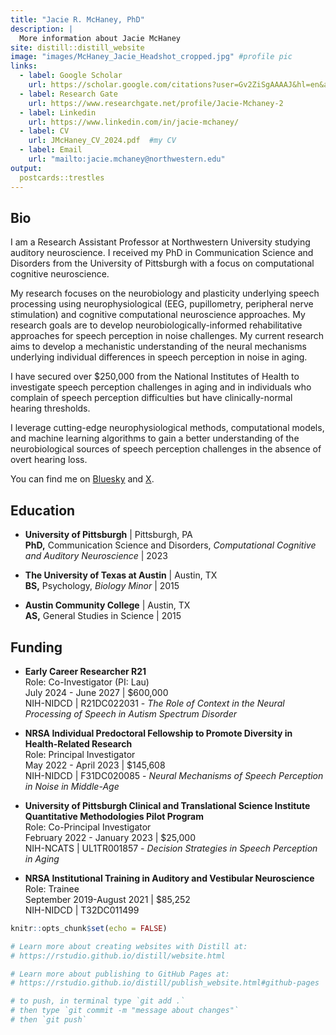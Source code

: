 ```yaml
---
title: "Jacie R. McHaney, PhD"
description: |
  More information about Jacie McHaney
site: distill::distill_website
image: "images/McHaney_Jacie_Headshot_cropped.jpg" #profile pic
links:
  - label: Google Scholar
    url: https://scholar.google.com/citations?user=Gv2ZiSgAAAAJ&hl=en&authuser=1
  - label: Research Gate
    url: https://www.researchgate.net/profile/Jacie-Mchaney-2
  - label: Linkedin
    url: https://www.linkedin.com/in/jacie-mchaney/
  - label: CV
    url: JMcHaney_CV_2024.pdf  #my CV
  - label: Email
    url: "mailto:jacie.mchaney@northwestern.edu"
output:
  postcards::trestles
---
```


<head>
<!-- Google tag (gtag.js) -->
<script async src="https://www.googletagmanager.com/gtag/js?id=G-0208BTGWKG"></script>
<script>
  window.dataLayer = window.dataLayer || [];
  function gtag(){dataLayer.push(arguments);}
  gtag('js', new Date());

  gtag('config', 'G-0208BTGWKG');
</script>
</head>

## Bio

I am a Research Assistant Professor at Northwestern University studying auditory neuroscience. I received my PhD in Communication Science and Disorders from the University of Pittsburgh with a focus on computational cognitive neuroscience.

My research focuses on the neurobiology and plasticity underlying speech processing using neurophysiological (EEG, pupillometry, peripheral nerve stimulation) and cognitive computational neuroscience approaches. My research goals are to develop neurobiologically-informed rehabilitative approaches for speech perception in noise challenges. My current research aims to develop a mechanistic understanding of the neural mechanisms underlying individual differences in speech perception in noise in aging.

I have secured over $250,000 from the National Institutes of Health to investigate speech perception challenges in aging and in individuals who complain of speech perception difficulties but have clinically-normal hearing thresholds. 

I leverage cutting-edge neurophysiological methods, computational models, and machine learning algorithms to gain a better understanding of the neurobiological sources of speech perception challenges in the absence of overt hearing loss.

You can find me on [Bluesky](https://bsky.app/profile/jaciemchaney.bsky.social) and [X](https://twitter.com/JacieMcHaney).


## Education

- **University of Pittsburgh** | Pittsburgh, PA
<br>
**PhD,** Communication Science and Disorders, *Computational Cognitive and Auditory Neuroscience* | 2023

- **The University of Texas at Austin** | Austin, TX
<br>
**BS,** Psychology, *Biology Minor* |  2015

- **Austin Community College** | Austin, TX
<br>
**AS,** General Studies in Science |  2015


## Funding

- **Early Career Researcher R21**
<br>Role: Co-Investigator (PI: Lau)
<br>July 2024 - June 2027 | $600,000
<br>NIH-NIDCD | R21DC022031 - *The Role of Context in the Neural Processing of Speech in Autism Spectrum Disorder*
  
- **NRSA Individual Predoctoral Fellowship to Promote Diversity in Health-Related Research**
<br>Role: Principal Investigator
<br>May 2022 - April 2023 | $145,608
<br>NIH-NIDCD | F31DC020085 - *Neural Mechanisms of Speech Perception in Noise in Middle-Age*

- **University of Pittsburgh Clinical and Translational Science Institute Quantitative Methodologies Pilot Program**
<br>Role: Co-Principal Investigator
<br>February 2022 - January 2023 | $25,000
<br>NIH-NCATS | UL1TR001857 - *Decision Strategies in Speech Perception in Aging* 

- **NRSA Institutional Training in Auditory and Vestibular Neuroscience**
<br>Role: Trainee
<br>September 2019-August 2021 | $85,252
<br>NIH-NIDCD | T32DC011499 



```r
knitr::opts_chunk$set(echo = FALSE)

# Learn more about creating websites with Distill at:
# https://rstudio.github.io/distill/website.html

# Learn more about publishing to GitHub Pages at:
# https://rstudio.github.io/distill/publish_website.html#github-pages

# to push, in terminal type `git add .`
# then type `git commit -m "message about changes"`
# then `git push`

```

